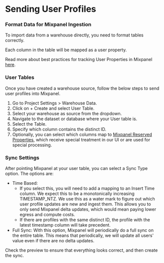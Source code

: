# Sending User Profiles 

### Format Data for Mixpanel Ingestion

To import data from a warehouse directly, you need to format tables correctly.

Each column in the table will be mapped as a user property. 

Read more about best practices for tracking User Properties in Mixpanel [here](/docs/tracking-specs/user-profiles).

### User Tables

Once you have created a warehouse source, follow the below steps to send user profiles into Mixpanel.
1. Go to Project Settings > Warehouse Data.
2. Click on + Create and select User Table.
3. Select your warehouse as source from the dropdown.
4. Navigate to the dataset or database where your User table is.
5. Select the Table.
6. Specify which column contains the distinct ID.
7. Optionally, you can select which columns map to [Mixpanel Reserved Properties](/docs/tracking-specs/user-profiles#reserved-user-properties), which receive special treatment in our UI or are used for special processing.

### Sync Settings
After pointing Mixpanel at your user table, you can select a Sync Type option. The options are: 
- Time Based: 
    - If you select this, you will need to add a mapping to an Insert Time column. We expect this to be a monotonically increasing TIMESTAMP_NTZ. We use this as a water mark to figure out which user profile updates are new and ingest them. This allows you to only send Mixpanel delta updates, which would mean paying lower egress and compute costs.
    - If there are profiles with the same distinct ID, the profile with the latest timestamp column will take precedent.  
- Full Sync: With this option, Mixpanel will periodically do a full sync on the entire table. This means that periodically, we will update all users' value even if there are no delta updates. 

Check the preview to ensure that everything looks correct, and then create the sync.
